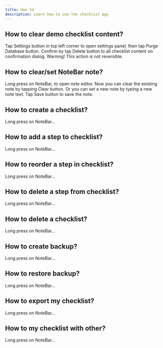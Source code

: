 ```yaml
---
title: How to
description: Learn how to use the checklist app
---
```



## How to clear demo checklist content?


Tap Settings button in top left corner to open settings panel, then tap Purge Database button.
Confirm by tap Delete button to all checklist content on confirmation dialog. Warning! This action is not reversible.

## How to clear/set NoteBar note?

<Divider/>

Long press on NoteBar, to open note editor. Now you can clear the existing note by tapping Clear button.
Or you can set a new note by typing a new note text. Tap Save button to save the note.

<Divider/>

## How to create a checklist?


Long press on NoteBar...

<Divider/>

## How to add a step to checklist?


Long press on NoteBar...

<Divider/>

## How to reorder a step in checklist?


Long press on NoteBar...

<Divider/>

## How to delete a step from checklist?


Long press on NoteBar...

<Divider/>

## How to delete a checklist?


Long press on NoteBar...

<Divider/>

## How to create backup?


Long press on NoteBar...

<Divider/>

## How to restore backup?


Long press on NoteBar...

<Divider/>

## How to export my checklist?


Long press on NoteBar...

<Divider/>

## How to my checklist with other?

Long press on NoteBar...